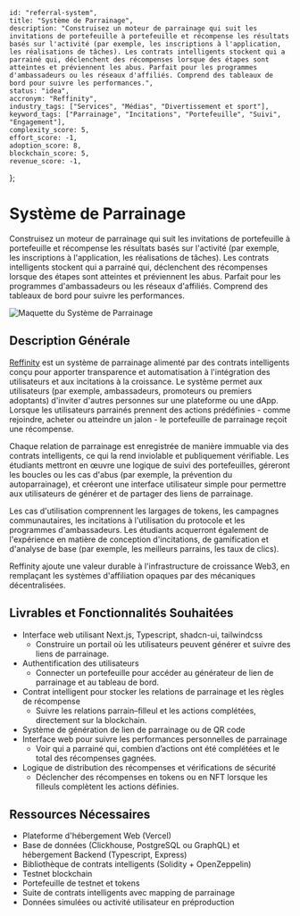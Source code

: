     id: "referral-system",
    title: "Système de Parrainage",
    description: "Construisez un moteur de parrainage qui suit les invitations de portefeuille à portefeuille et récompense les résultats basés sur l'activité (par exemple, les inscriptions à l'application, les réalisations de tâches). Les contrats intelligents stockent qui a parrainé qui, déclenchent des récompenses lorsque des étapes sont atteintes et préviennent les abus. Parfait pour les programmes d'ambassadeurs ou les réseaux d'affiliés. Comprend des tableaux de bord pour suivre les performances.",
    status: "idea",
    accronym: "Reffinity",
    industry_tags: ["Services", "Médias", "Divertissement et sport"],
    keyword_tags: ["Parrainage", "Incitations", "Portefeuille", "Suivi", "Engagement"],
    complexity_score: 5,
    effort_score: -1,
    adoption_score: 8,
    blockchain_score: 5,
    revenue_score: -1,
};

# Système de Parrainage

Construisez un moteur de parrainage qui suit les invitations de portefeuille à portefeuille et récompense les résultats basés sur l'activité (par exemple, les inscriptions à l'application, les réalisations de tâches). Les contrats intelligents stockent qui a parrainé qui, déclenchent des récompenses lorsque des étapes sont atteintes et préviennent les abus. Parfait pour les programmes d'ambassadeurs ou les réseaux d'affiliés. Comprend des tableaux de bord pour suivre les performances.

![Maquette du Système de Parrainage](/images/project/referral-system.jpg)

## Description Générale

[Reffinity](https://reffinity.monark.io) est un système de parrainage alimenté par des contrats intelligents conçu pour apporter transparence et automatisation à l'intégration des utilisateurs et aux incitations à la croissance. Le système permet aux utilisateurs (par exemple, ambassadeurs, promoteurs ou premiers adoptants) d'inviter d'autres personnes sur une plateforme ou une dApp. Lorsque les utilisateurs parrainés prennent des actions prédéfinies - comme rejoindre, acheter ou atteindre un jalon - le portefeuille de parrainage reçoit une récompense.

Chaque relation de parrainage est enregistrée de manière immuable via des contrats intelligents, ce qui la rend inviolable et publiquement vérifiable. Les étudiants mettront en œuvre une logique de suivi des portefeuilles, géreront les boucles ou les cas d'abus (par exemple, la prévention du autoparrainage), et créeront une interface utilisateur simple pour permettre aux utilisateurs de générer et de partager des liens de parrainage.

Les cas d'utilisation comprennent les largages de tokens, les campagnes communautaires, les incitations à l'utilisation du protocole et les programmes d'ambassadeurs. Les étudiants acquerront également de l'expérience en matière de conception d'incitations, de gamification et d'analyse de base (par exemple, les meilleurs parrains, les taux de clics).

Reffinity ajoute une valeur durable à l'infrastructure de croissance Web3, en remplaçant les systèmes d'affiliation opaques par des mécaniques décentralisées.

## Livrables et Fonctionnalités Souhaitées

- Interface web utilisant Next.js, Typescript, shadcn-ui, tailwindcss  
   - Construire un portail où les utilisateurs peuvent générer et suivre des liens de parrainage.
- Authentification des utilisateurs  
   - Connecter un portefeuille pour accéder au générateur de lien de parrainage et au tableau de bord.
- Contrat intelligent pour stocker les relations de parrainage et les règles de récompense  
   - Suivre les relations parrain–filleul et les actions complétées, directement sur la blockchain.
- Système de génération de lien de parrainage ou de QR code  
- Interface web pour suivre les performances personnelles de parrainage  
   - Voir qui a parrainé qui, combien d’actions ont été complétées et le total des récompenses gagnées.
- Logique de distribution des récompenses et vérifications de sécurité  
   - Déclencher des récompenses en tokens ou en NFT lorsque les filleuls complètent les actions définies.


## Ressources Nécessaires

- Plateforme d'hébergement Web (Vercel)
- Base de données (Clickhouse, PostgreSQL ou GraphQL) et hébergement Backend (Typescript, Express)
- Bibliothèque de contrats intelligents (Solidity + OpenZeppelin)
- Testnet blockchain
- Portefeuille de testnet et tokens
- Suite de contrats intelligents avec mapping de parrainage
- Données simulées ou activité utilisateur en préproduction
